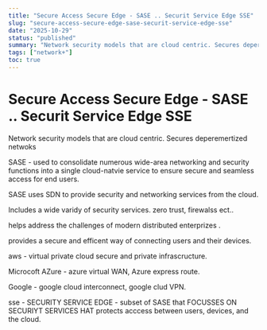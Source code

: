 ```yaml
---
title: "Secure Access Secure Edge - SASE .. Securit Service Edge SSE"
slug: "secure-access-secure-edge-sase-securit-service-edge-sse"
date: "2025-10-29"
status: "published"
summary: "Network security models that are cloud centric. Secures deperemertized netwoks"
tags: ["network+"]
toc: true
---
```


# Secure Access Secure Edge - SASE .. Securit Service Edge SSE

Network security models that are cloud centric. Secures deperemertized netwoks

SASE - used to consolidate numerous wide-area networking and security functions into a single cloud-natvie service to ensure secure and seamless access for end users. 

SASE uses SDN to provide security and networking services from the cloud. 

Includes a wide varidy of security services. zero trust, firewalss ect.. 

helps address the challenges of modern distributed enterprizes . 

provides a secure and efficent way of connecting users and their devices. 

aws - virtual private cloud secure and private infrascructure. 

Microcoft AZure - azure virtual WAN, Azure express route. 

Google - google cloud interconnect, google clud VPN. 

sse - SECURITY SERVICE EDGE - subset of SASE that FOCUSSES ON SECURIYT SERVICES HAT protects acccess between users, devices, and the cloud.